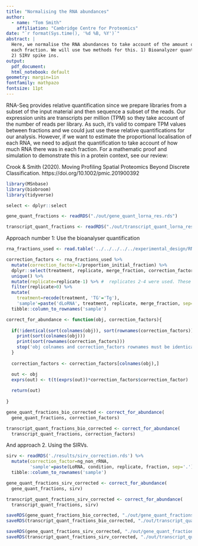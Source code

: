 ```yaml
---
title: "Normalising the RNA abundances"
author:
  - name: "Tom Smith"
    affiliation: "Cambridge Centre for Proteomics"
date: "`r format(Sys.time(), '%d %B, %Y')`"
abstract: | 
  Here, we normalise the RNA abundances to take account of the amount of RNA in
  each fraction. We will use two methods for this. 1) Bioanalyzer quantification.
  2) SIRV spike ins. 
output:
  pdf_document:
  html_notebook: default
geometry: margin=1in
fontfamily: mathpazo
fontsize: 11pt
---
```


RNA-Seq provides relative quantification since we prepare libraries from a subset
of the input material and then sequence a subset of the reads. Our expression units
are transcripts per million (TPM) so they take account of the number of reads
per library. As such, it's valid to compare TPM values between fractions and
we could just use these relative quantifications for our analysis. However, if
we want to estimate the proportional localisation of each RNA, we need to adjust
the quantification to take account of how much RNA there was in each fraction. 
For a mathematic proof and simulation to demonstrate this in a protein context, see our review:

Crook & Smith (2020). Moving Profiling Spatial Proteomics Beyond Discrete
Classification. https://doi.org/10.1002/pmic.201900392

```r
library(MSnbase)
library(biobroom)
library(tidyverse)

select <- dplyr::select
```

```r
gene_quant_fractions <- readRDS("./out/gene_quant_lorna_res.rds")

transcript_quant_fractions <- readRDS("./out/transcript_quant_lorna_res.rds")

```

Approach number 1: Use the bioanalyser quantification
```r
rna_fractions_used <- read.table('../../../../../experimental_design/RNA_proportions_used.tsv', header=TRUE)

```

```r
correction_factors <- rna_fractions_used %>%
  mutate(correction_factor=1/proportion_initial_fraction) %>%
  dplyr::select(treatment, replicate, merge_fraction, correction_factor) %>%
  unique() %>%
  mutate(replicate=replicate-1) %>% #  replicates 2-4 were used. These are referred to as replicates 1-3 for the publication 
  filter(replicate>0) %>%
  mutate(
    treatment=recode(treatment, 'TG'='Tg'),
    'sample'=paste('dLoRNA', treatment, replicate, merge_fraction, sep='.')) %>%
  tibble::column_to_rownames('sample')


```

```r
correct_for_abundance <- function(obj, correction_factors){
  
  if(!identical(sort(colnames(obj)), sort(rownames(correction_factors)))){
    print(sort(colnames(obj)))
    print(sort(rownames(correction_factors)))
    stop('obj colnames and correction_factors rownames must be identical (post sort)')
  }
    
  correction_factors <- correction_factors[colnames(obj),]

  out <- obj
  exprs(out) <- t(t(exprs(out))*correction_factors$correction_factor)
  
  return(out)
  
}

gene_quant_fractions_bio_corrected <- correct_for_abundance(
  gene_quant_fractions, correction_factors)

transcript_quant_fractions_bio_corrected <- correct_for_abundance(
  transcript_quant_fractions, correction_factors)


```


And approach 2. Using the SIRVs.
```r

sirv <- readRDS('./results/sirv_correction.rds') %>%
  mutate(correction_factor=ng_non_rRNA,
         'sample'=paste(LoRNA, condition, replicate, fraction, sep='.')) %>%
  tibble::column_to_rownames('sample')

```

```r

gene_quant_fractions_sirv_corrected <- correct_for_abundance(
  gene_quant_fractions, sirv)

transcript_quant_fractions_sirv_corrected <- correct_for_abundance(
  transcript_quant_fractions, sirv)

```


```r
saveRDS(gene_quant_fractions_bio_corrected, "./out/gene_quant_fractions_bio_corrected.rds")
saveRDS(transcript_quant_fractions_bio_corrected, "./out/transcript_quant_fractions_bio_corrected.rds")

saveRDS(gene_quant_fractions_sirv_corrected, "./out/gene_quant_fractions_sirv_corrected.rds")
saveRDS(transcript_quant_fractions_sirv_corrected, "./out/transcript_quant_fractions_sirv_corrected.rds")
```

